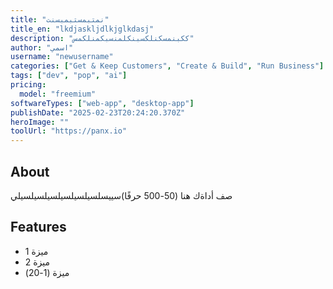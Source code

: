 ```yaml
---
title: "نمتبمستبمبسنت"
title_en: "lkdjaskljdlkjglkdasj"
description: "ككبنمسكنلكسبنكلمنسبكمنلكمس"
author: "اسمي"
username: "newusername"
categories: ["Get & Keep Customers", "Create & Build", "Run Business"]
tags: ["dev", "pop", "ai"]
pricing:
  model: "freemium"
softwareTypes: ["web-app", "desktop-app"]
publishDate: "2025-02-23T20:24:20.370Z"
heroImage: ""
toolUrl: "https://panx.io"
---
```

## About
صف أداةك هنا (50-500 حرفًا)سييسلسيلسيلسيلسيلسيلسيلي

## Features
- ميزة 1
- ميزة 2
- ميزة (1-20)